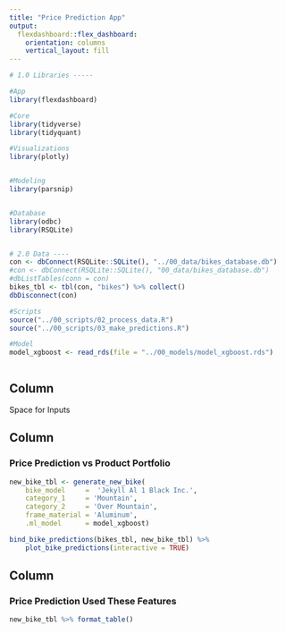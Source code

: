 ```yaml
---
title: "Price Prediction App"
output: 
  flexdashboard::flex_dashboard:
    orientation: columns
    vertical_layout: fill
---
```


```r

# 1.0 Libraries -----

#App
library(flexdashboard)

#Core
library(tidyverse)
library(tidyquant)

#Visualizations
library(plotly)


#Modeling
library(parsnip)


#Database
library(odbc)
library(RSQLite)


# 2.0 Data ----
con <- dbConnect(RSQLite::SQLite(), "../00_data/bikes_database.db")
#con <- dbConnect(RSQLite::SQLite(), "00_data/bikes_database.db")
#dbListTables(conn = con)
bikes_tbl <- tbl(con, "bikes") %>% collect()
dbDisconnect(con)

#Scripts
source("../00_scripts/02_process_data.R")
source("../00_scripts/03_make_predictions.R")

#Model
model_xgboost <- read_rds(file = "../00_models/model_xgboost.rds")



```
Column{.sidebar}
-----------------------------------------------------------------------

Space for Inputs



Column {data-width=650}
-----------------------------------------------------------------------

### Price Prediction vs Product Portfolio
```r
new_bike_tbl <- generate_new_bike(
    bike_model     =  'Jekyll Al 1 Black Inc.',
    category_1     = 'Mountain',
    category_2     = 'Over Mountain',
    frame_material = 'Aluminum',
    .ml_model      = model_xgboost)
```

```r
bind_bike_predictions(bikes_tbl, new_bike_tbl) %>%
    plot_bike_predictions(interactive = TRUE)
```

Column {data-width=350}
-----------------------------------------------------------------------

### Price Prediction Used These Features

```r
new_bike_tbl %>% format_table()
```



